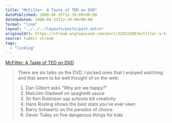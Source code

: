```yaml
---
title: "McFilter: A Taste of TED on DVD"
datePublished: 2008-04-25T12:39:09+00:00
dateUpdated: 2008-04-25T12:39:09+00:00
format: "link"
layout: "../../../layouts/posts/post.astro"
originalUrl: https://stream.anglepoised.com/post/32833209/mcfilter-a-taste-of-ted-on-dvd
source: tumblr stream
tags:
  - "linklog"
---
```


[McFilter: A Taste of TED on DVD][1]

> There are six talks on the DVD. I picked ones that I enjoyed watching and that seem to be well thought of on the web:
>
> 1.  Dan Gilbert asks “Why are we happy?”
> 2.  Malcolm Gladwell on spaghetti sauce
> 3.  Sir Ken Robinson say schools kill creativity
> 4.  Hans Rosling shows the best stats you’ve ever seen
> 5.  Barry Schwartz on the paradox of choice
> 6.  Gever Tulley on five dangerous things for kids

[1]: http://www.mcqn.net/mcfilter/archives/computers/a_taste_of_ted_on_dvd.html
